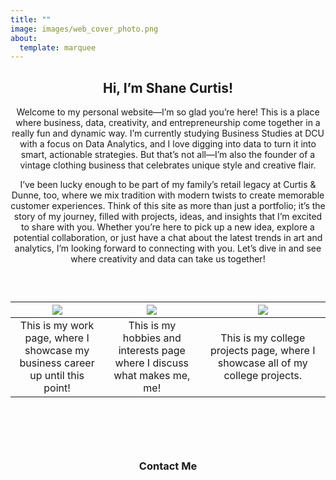 ```yaml
---
title: ""
image: images/web_cover_photo.png
about:
  template: marquee
---
```


<style>
  /* Adjust the hero image size in the marquee template */
  .marquee .hero-image img {
    max-width: 50%; /* Adjust as needed */
    height: auto;
    margin: auto;
  }

  /* Hover effect for clickable images in the table */
  table img {
    transition: transform 0.3s ease;
    cursor: pointer;
  }
  table img:hover {
    transform: translateY(-10px);
  }
</style>

<div style="text-align: center;">

## Hi, I'm Shane Curtis!

Welcome to my personal website—I'm so glad you're here! This is a place where business, data, creativity, and entrepreneurship come together in a really fun and dynamic way. I’m currently studying Business Studies at DCU with a focus on Data Analytics, and I love digging into data to turn it into smart, actionable strategies. But that's not all—I’m also the founder of a vintage clothing business that celebrates unique style and creative flair.

I’ve been lucky enough to be part of my family's retail legacy at Curtis & Dunne, too, where we mix tradition with modern twists to create memorable customer experiences. Think of this site as more than just a portfolio; it's the story of my journey, filled with projects, ideas, and insights that I’m excited to share with you. Whether you’re here to pick up a new idea, explore a potential collaboration, or just have a chat about the latest trends in art and analytics, I’m looking forward to connecting with you. Let’s dive in and see where creativity and data can take us together!

<div style="clear: both; margin-top: 60px;"></div>

<div style="text-align: center;">

| [![](images/candd.png)](work.qmd) | [![](images/hobbies_cover.png)](hobbie.qmd) | [![](images/dcu_cover.png)](college_work.qmd) |
|:--------------------------:|:---------------------------:|:-----------------------------------:|
|  This is my work page, where I showcase my business career up until this point! | This is my hobbies and interests page where I discuss what makes me, me! |  This is my college projects page, where I showcase all of my college projects. |

</div>

<div style="margin-top: 100px; text-align: center;">
### Contact Me

<!-- Include Font Awesome from CDN -->
<link rel="stylesheet" href="https://cdnjs.cloudflare.com/ajax/libs/font-awesome/6.4.0/css/all.min.css">

<div style="text-align: center; margin-top: 20px;">
  <a href="https://github.com/curtis-shane" style="margin: 0 15px; font-size: 2em; text-decoration: none;">
    <i class="fa-brands fa-github"></i>
  </a>
  <a href="mailto:shanecurtis2004@gmail.com" style="margin: 0 15px; font-size: 2em; text-decoration: none;">
    <i class="fa-solid fa-envelope"></i>
  </a>
  <a href="https://www.linkedin.com/in/shane-curtis-462674334/" style="margin: 0 15px; font-size: 2em; text-decoration: none;">
    <i class="fa-brands fa-linkedin"></i>
  </a>
</div>
